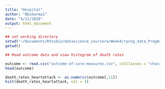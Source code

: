 ```yaml
---
title: "Hospital"
author: "Bbsharma1"
date: "4/11/2020"
output: html_document
---
```


```r
## set working directory 
setwd("~/Documents/RStudio/datascience_coursera/Week4/rprog_data_ProgAssignment3-data/")
getwd()
```


```r
## Read outcome data and view histogram of death rates

outcome <- read.csv("outcome-of-care-measures.csv", colClasses = "character")
head(outcome)

death_rates_heartattack <- as.numeric(outcome[,11])
hist(death_rates_heartattack, col = 4)

```



